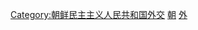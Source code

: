 {{catmore|駐朝鮮外交機構列表}}
[[Category:朝鲜民主主义人民共和国外交|Category:朝鲜民主主义人民共和国外交]]
[[Category:駐各國外交代表機構|朝]]
[[Category:朝鮮民主主義人民共和國各类建築物|外]]